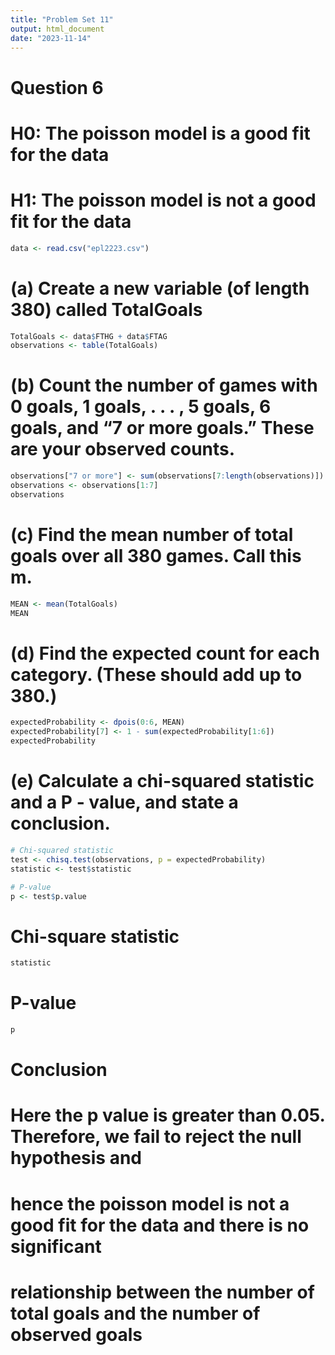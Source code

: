 ```yaml
---
title: "Problem Set 11"
output: html_document
date: "2023-11-14"
---
```



# Question 6

# H0: The poisson model is a good fit for the data
# H1: The poisson model is not a good fit for the data

```r
data <- read.csv("epl2223.csv")
```

# (a) Create a new variable (of length 380) called TotalGoals
```r
TotalGoals <- data$FTHG + data$FTAG
observations <- table(TotalGoals)
```

# (b) Count the number of games with 0 goals, 1 goals, . . . , 5 goals, 6 goals, and “7 or more goals.” These are your observed counts.
```r
observations["7 or more"] <- sum(observations[7:length(observations)])
observations <- observations[1:7]
observations
```

# (c) Find the mean number of total goals over all 380 games. Call this m.
```r
MEAN <- mean(TotalGoals)
MEAN
```

# (d) Find the expected count for each category. (These should add up to 380.)
```r
expectedProbability <- dpois(0:6, MEAN)
expectedProbability[7] <- 1 - sum(expectedProbability[1:6])
expectedProbability
```

# (e)  Calculate a chi-squared statistic and a P - value, and state a conclusion.
```r
# Chi-squared statistic
test <- chisq.test(observations, p = expectedProbability)
statistic <- test$statistic

# P-value
p <- test$p.value
```

# Chi-square statistic
```r
statistic
```

# P-value
```r
p
```

# Conclusion
# Here the p value is greater than 0.05. Therefore, we fail to reject the null hypothesis and 
# hence the poisson model is not a good fit for the data and there is no significant 
# relationship between the number of total goals and the number of observed goals